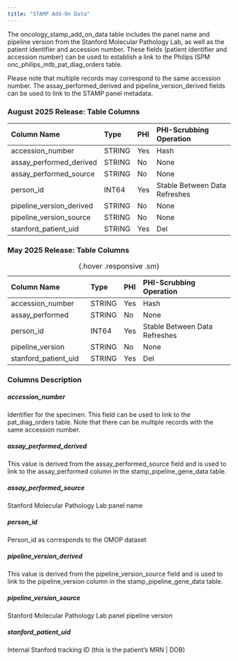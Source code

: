```yaml
---
title: "STAMP Add-On Data"
---
```


The oncology_stamp_add_on_data table includes the panel name and pipeline version from the Stanford Molecular Pathology Lab, as well as the patient identifier and accession number. These fields (patient identifier and accession number) can be used to establish a link to the Philips ISPM onc_philips_mtb_pat_diag_orders table.

 Please note that multiple records may correspond to the same accession number. The assay_performed_derived and pipeline_version_derived fields can be used to link to the STAMP panel metadata. 

### August 2025 Release: Table Columns  

| Column Name              | Type   | PHI  | PHI-Scrubbing Operation        |
|:-------------------------|:-------|:-----|:-------------------------------|
| accession_number         | STRING | Yes  | Hash                           |
| assay_performed_derived  | STRING | No   | None                           |
| assay_performed_source   | STRING | No   | None                           |
| person_id                | INT64  | Yes  | Stable Between Data Refreshes  |
| pipeline_version_derived | STRING | No   | None                           |
| pipeline_version_source  | STRING | No   | None                           |
| stanford_patient_uid     | STRING | Yes  | Del                            |

### May 2025 Release: Table Columns

| Column Name              | Type   | PHI  | PHI-Scrubbing Operation        |
|:-------------------------|:-------|:-----|:-------------------------------|
| accession_number         | STRING | Yes  | Hash                           |
| assay_performed          | STRING | No   | None                           |
| person_id                | INT64  | Yes  | Stable Between Data Refreshes  |
| pipeline_version         | STRING | No   | None                           |
| stanford_patient_uid     | STRING | Yes  | Del                            |

:  {.hover .responsive .sm}

### Columns Description


##### accession_number

Identifier for the specimen. This field can be used to link to the pat_diag_orders table. Note that there can be multiple records with the same accession number.

##### assay_performed_derived

This value is derived from the assay_performed_source field and is used to link to the assay_performed column in the stamp_pipeline_gene_data table.

##### assay_performed_source

Stanford Molecular Pathology Lab panel name

##### person_id

Person_id as corresponds to the OMOP dataset

##### pipeline_version_derived

This value is derived from the pipeline_version_source field and is used to link to the pipeline_version column in the stamp_pipeline_gene_data table.

##### pipeline_version_source

Stanford Molecular Pathology Lab panel pipeline version

##### stanford_patient_uid

Internal Stanford tracking ID (this is the patient's MRN | DOB)


